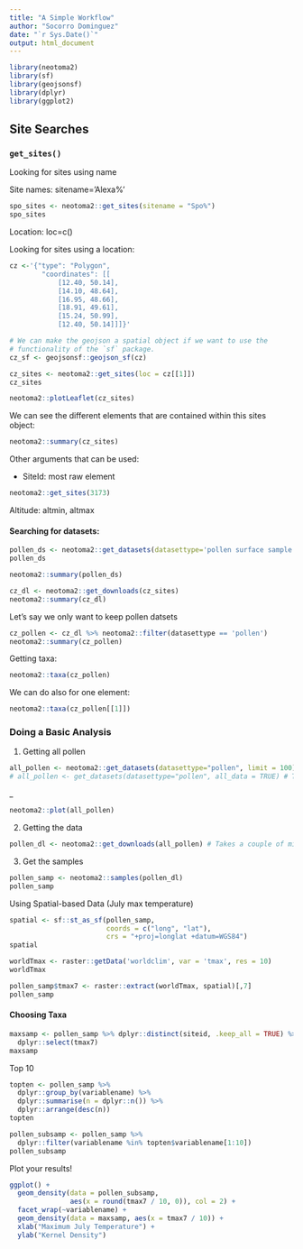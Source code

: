 ```yaml
---
title: "A Simple Workflow"
author: "Socorro Dominguez"
date: "`r Sys.Date()`"
output: html_document
---
```


```r
library(neotoma2)
library(sf)
library(geojsonsf)
library(dplyr)
library(ggplot2)
```

## Site Searches

### `get_sites()`

Looking for sites using name

Site names: sitename=’Alexa%’

```r
spo_sites <- neotoma2::get_sites(sitename = "Spo%")
spo_sites
```
Location: loc=c()

Looking for sites using a location:
```r
cz <-'{"type": "Polygon",
        "coordinates": [[
            [12.40, 50.14],
            [14.10, 48.64],
            [16.95, 48.66],
            [18.91, 49.61],
            [15.24, 50.99],
            [12.40, 50.14]]]}'

# We can make the geojson a spatial object if we want to use the
# functionality of the `sf` package.
cz_sf <- geojsonsf::geojson_sf(cz)

cz_sites <- neotoma2::get_sites(loc = cz[[1]])
cz_sites
```
```r
neotoma2::plotLeaflet(cz_sites)
```
We can see the different elements that are contained within this sites object:

```r
neotoma2::summary(cz_sites)
```

Other arguments that can be used:

- SiteId: most raw element
```r
neotoma2::get_sites(3173)
```

Altitude: altmin, altmax



#### Searching for datasets:

```r
pollen_ds <- neotoma2::get_datasets(datasettype='pollen surface sample', limit=1000)
pollen_ds
```


```r
neotoma2::summary(pollen_ds)
```
```r
cz_dl <- neotoma2::get_downloads(cz_sites)
neotoma2::summary(cz_dl)
```


Let's say we only want to keep pollen datsets
```r
cz_pollen <- cz_dl %>% neotoma2::filter(datasettype == 'pollen')
neotoma2::summary(cz_pollen)
```

Getting taxa:

```r
neotoma2::taxa(cz_pollen)
```

We can do also for one element:
```r
neotoma2::taxa(cz_pollen[[1]])
```

### Doing a Basic Analysis

1. Getting all pollen

```r
all_pollen <- neotoma2::get_datasets(datasettype="pollen", limit = 100)
# all_pollen <- get_datasets(datasettype="pollen", all_data = TRUE) # Takes about 20+ minutes
```
_

```r
neotoma2::plot(all_pollen)
```
2. Getting the data
```r
pollen_dl <- neotoma2::get_downloads(all_pollen) # Takes a couple of minutes 
```

3. Get the samples

```r
pollen_samp <- neotoma2::samples(pollen_dl)
pollen_samp
```

Using Spatial-based Data (July max temperature)

```r
spatial <- sf::st_as_sf(pollen_samp, 
                        coords = c("long", "lat"),
                        crs = "+proj=longlat +datum=WGS84")
spatial
```

```r
worldTmax <- raster::getData('worldclim', var = 'tmax', res = 10)
worldTmax
```

```r
pollen_samp$tmax7 <- raster::extract(worldTmax, spatial)[,7]
pollen_samp
```

#### Choosing Taxa

```r
maxsamp <- pollen_samp %>% dplyr::distinct(siteid, .keep_all = TRUE) %>% 
  dplyr::select(tmax7)
maxsamp
```

Top 10
```r


topten <- pollen_samp %>% 
  dplyr::group_by(variablename) %>% 
  dplyr::summarise(n = dplyr::n()) %>% 
  dplyr::arrange(desc(n))
topten
```

```r
pollen_subsamp <- pollen_samp %>% 
  dplyr::filter(variablename %in% topten$variablename[1:10])
pollen_subsamp
```

Plot your results!

```r
ggplot() +
  geom_density(data = pollen_subsamp,
               aes(x = round(tmax7 / 10, 0)), col = 2) +
  facet_wrap(~variablename) +
  geom_density(data = maxsamp, aes(x = tmax7 / 10)) +
  xlab("Maximum July Temperature") +
  ylab("Kernel Density")
```